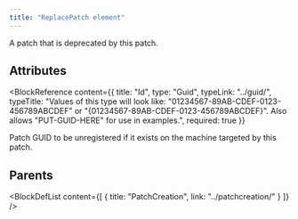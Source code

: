 ```yaml
---
title: "ReplacePatch element"
---
```



A patch that is deprecated by this patch.


## Attributes

<BlockWrapper>

  <BlockReference
    content={{
      title: "Id",
      type: "Guid",
      typeLink: "../guid/",
      typeTitle: "Values of this type will look like: \"01234567-89AB-CDEF-0123-456789ABCDEF\" or \"{01234567-89AB-CDEF-0123-456789ABCDEF}\". Also allows \"PUT-GUID-HERE\" for use in examples.",
      required: true
    }}
  >
  Patch GUID to be unregistered if it exists on the machine targeted by this patch.
  </BlockReference>

</BlockWrapper>


## Parents

<BlockDefList content={[
    {
      title: "PatchCreation",
      link: "../patchcreation/"
    }
  ]}
/>